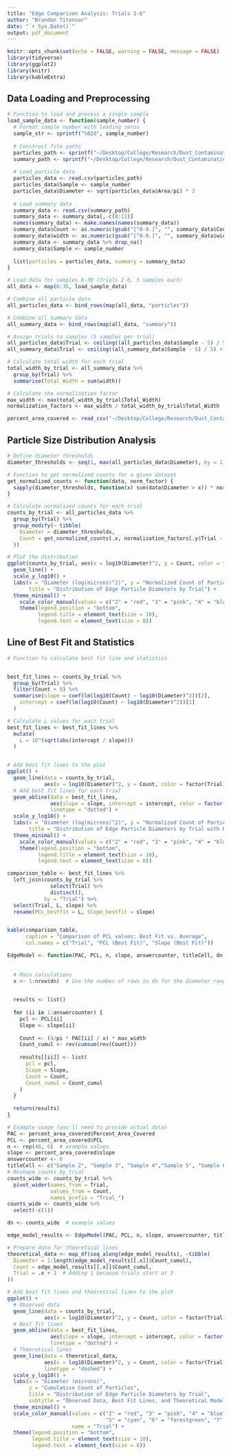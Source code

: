 ```yaml
---
title: "Edge Comparison Analysis: Trials 2-6"
author: "Brandon Titensor"
date: "`r Sys.Date()`"
output: pdf_document
---
```


```r
knitr::opts_chunk$set(echo = FALSE, warning = FALSE, message = FALSE)
library(tidyverse)
library(ggplot2)
library(knitr)
library(kableExtra)
```



## Data Loading and Preprocessing

```r
# Function to load and process a single sample
load_sample_data <- function(sample_number) {
  # Format sample number with leading zeros
  sample_str <- sprintf("%02d", sample_number)
  
  # Construct file paths
  particles_path <- sprintf("~/Desktop/College/Research/Dust_Contamination/Trials/Data/Edges/Edge Measurements/Bef_%s minus Aft_%s/Particles Bef_%s minus Aft_%s.csv", sample_str, sample_str, sample_str, sample_str)
  summary_path <- sprintf("~/Desktop/College/Research/Dust_Contamination/Trials/Data/Edges/Edge Measurements/Bef_%s minus Aft_%s/Summary Bef_%s minus Aft_%s_updated.csv", sample_str, sample_str, sample_str, sample_str)
  
  # Load particle data
  particles_data <- read.csv(particles_path)
  particles_data$Sample <- sample_number
  particles_data$Diameter <- sqrt(particles_data$Area/pi) * 2
  
  # Load summary data
  summary_data <- read.csv(summary_path)
  summary_data <- summary_data[,-c(8:11)]
  names(summary_data) <- make.names(names(summary_data))
  summary_data$Count <- as.numeric(gsub("[^0-9.]", "", summary_data$Count))
  summary_data$width <- as.numeric(gsub("[^0-9.]", "", summary_data$width))
  summary_data <- summary_data %>% drop_na()
  summary_data$Sample <- sample_number
  
  list(particles = particles_data, summary = summary_data)
}

# Load data for samples 6-30 (Trials 2-6, 5 samples each)
all_data <- map(6:35, load_sample_data)

# Combine all particle data
all_particles_data <- bind_rows(map(all_data, "particles"))

# Combine all summary data
all_summary_data <- bind_rows(map(all_data, "summary"))

# Assign trials to samples (5 samples per trial)
all_particles_data$Trial <- ceiling((all_particles_data$Sample - 5) / 5) + 1
all_summary_data$Trial <- ceiling((all_summary_data$Sample - 5) / 5) + 1

# Calculate total width for each trial
total_width_by_trial <- all_summary_data %>%
  group_by(Trial) %>%
  summarise(Total_Width = sum(width))

# Calculate the normalization factor
max_width <- max(total_width_by_trial$Total_Width)
normalization_factors <- max_width / total_width_by_trial$Total_Width

percent_area_covered <- read_csv("~/Desktop/College/Research/Dust_Contamination/R/percent_area_covered.csv")
```

## Particle Size Distribution Analysis

```r
# Define diameter thresholds
diameter_thresholds <- seq(1, max(all_particles_data$Diameter), by = 1)

# Function to get normalized counts for a given dataset
get_normalized_counts <- function(data, norm_factor) {
  sapply(diameter_thresholds, function(x) sum(data$Diameter > x)) * norm_factor
}

# Calculate normalized counts for each trial
counts_by_trial <- all_particles_data %>%
  group_by(Trial) %>%
  group_modify(~ tibble(
    Diameter = diameter_thresholds,
    Count = get_normalized_counts(.x, normalization_factors[.y$Trial - 1])
  ))

# Plot the distribution
ggplot(counts_by_trial, aes(x = log10(Diameter)^2, y = Count, color = factor(Trial))) +
  geom_line() +
  scale_y_log10() +
  labs(x = "Diameter (log(microns)^2)", y = "Normalized Count of Particles (log scale)",
       title = "Distribution of Edge Particle Diameters by Trial") +
  theme_minimal() +
    scale_color_manual(values = c("2" = "red", "3" = "pink", "4" = "blue", "5" = "cyan", "6" = "forestgreen", "7" = "lightgreen")) +
    theme(legend.position = "bottom", 
          legend.title = element_text(size = 10),
          legend.text = element_text(size = 8))
```

## Line of Best Fit and Statistics

```r
# Function to calculate best fit line and statistics


best_fit_lines <- counts_by_trial %>%
  group_by(Trial) %>%
  filter(Count > 0) %>% 
  summarise(slope = coef(lm(log10(Count) ~ log10(Diameter)^2))[2],
    intercept = coef(lm(log10(Count) ~ log10(Diameter)^2))[1]
  )

# Calculate L values for each trial
best_fit_lines <- best_fit_lines %>%
  mutate(
    L = 10^(sqrt(abs(intercept / slope)))
  )


# Add best fit lines to the plot
ggplot() +
  geom_line(data = counts_by_trial, 
            aes(x = log10(Diameter)^2, y = Count, color = factor(Trial))) +
  # Add best fit lines for each trial
  geom_abline(data = best_fit_lines, 
              aes(slope = slope, intercept = intercept, color = factor(Trial)),
              linetype = "dotted") +
  scale_y_log10() +
  labs(x = "Diameter (log(microns)^2)", y = "Normalized Count of Particles (log scale)",
       title = "Distribution of Edge Particle Diameters by Trial with Best Fit Lines") +
  theme_minimal() +
    scale_color_manual(values = c("2" = "red", "3" = "pink", "4" = "blue", "5" = "cyan", "6" = "forestgreen", "7" = "lightgreen")) +
    theme(legend.position = "bottom", 
          legend.title = element_text(size = 10),
          legend.text = element_text(size = 8))

comparison_table <- best_fit_lines %>%
  left_join(counts_by_trial %>% 
              select(Trial) %>% 
              distinct(), 
            by = "Trial") %>%
  select(Trial, L, slope) %>%
  rename(PCL_bestfit = L, Slope_bestfit = slope)


kable(comparison_table, 
      caption = "Comparison of PCL values: Best Fit vs. Average",
      col.names = c("Trial", "PCL (Best Fit)", "Slope (Best Fit)"))
```

```r
EdgeModel <- function(PAC, PCL, n, slope, answercounter, titleCell, dn, max_width) {
 
  
  # Main calculations
  x <- 1:nrow(dn)  # Use the number of rows in dn for the diameter range

  
  results <- list()
  
  for (ii in 1:answercounter) {
    pcl <- PCL[ii]
    Slope <- slope[ii]
    
    Count <- (4/pi * PAC[ii] / x) * max_width
    Count_cumul <- rev(cumsum(rev(Count)))
    
    results[[ii]] <- list(
      pcl = pcl,
      Slope = Slope,
      Count = Count,
      Count_cumul = Count_cumul
    )
  }
  
  return(results)
}

# Example usage (you'll need to provide actual data)
PAC <- percent_area_covered$Percent_Area_Covered
PCL <- percent_area_covered$PCL
n <- rep(46, 6)  # example values
slope <- percent_area_covered$slope
answercounter <- 6
titleCell <- c("Sample 2", "Sample 3", "Sample 4","Sample 5", "Sample 6", "Sample 7")
# Reshape counts_by_trial
counts_wide <- counts_by_trial %>%
  pivot_wider(names_from = Trial, 
              values_from = Count, 
              names_prefix = "Trial_")
counts_wide <- counts_wide %>% 
  select(-c(1))

dn <- counts_wide  # example values

edge_model_results <- EdgeModel(PAC, PCL, n, slope, answercounter, titleCell, dn, max_width)
```


```r


# Prepare data for theoretical lines
theoretical_data <- map_df(seq_along(edge_model_results), ~tibble(
  Diameter = 1:length(edge_model_results[[.x]]$Count_cumul),
  Count = edge_model_results[[.x]]$Count_cumul,
  Trial = .x + 1  # Adding 1 because trials start at 2
))

# Add best fit lines and theoretical lines to the plot
ggplot() +
  # Observed data
  geom_line(data = counts_by_trial, 
            aes(x = log10(Diameter)^2, y = Count, color = factor(Trial))) +
  # Best fit lines
  geom_abline(data = best_fit_lines, 
              aes(slope = slope, intercept = intercept, color = factor(Trial)),
              linetype = "dotted") +
  # Theoretical lines
  geom_line(data = theoretical_data,
            aes(x = log10(Diameter)^2, y = Count, color = factor(Trial)),
            linetype = "dashed") +
  scale_y_log10() +
  labs(x = "Diameter (microns)", 
       y = "Cumulative Count of Particles",
       title = "Distribution of Edge Particle Diameters by Trial",
       subtitle = "Observed Data, Best Fit Lines, and Theoretical Model") +
  theme_minimal() +
  scale_color_manual(values = c("2" = "red", "3" = "pink", "4" = "blue", 
                                "5" = "cyan", "6" = "forestgreen", "7" = "lightgreen"),
                     name = "Trial") +
  theme(legend.position = "bottom", 
        legend.title = element_text(size = 10),
        legend.text = element_text(size = 8))


```

